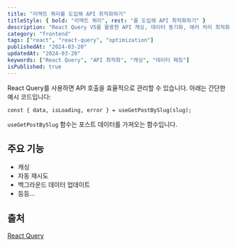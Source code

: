 ```yaml
---
title: "리액트 쿼리를 도입해 API 최적화하기"
titleStyle: { bold: "리액트 쿼리", rest: "를 도입해 API 최적화하기" }
description: "React Query V5를 활용한 API 캐싱, 데이터 동기화, 에러 처리 최적화 방법을 상세히 알아봅니다."
category: "frontend"
tags: ["react", "react-query", "optimization"]
publishedAt: "2024-03-20"
updatedAt: "2024-03-20"
keywords: ["React Query", "API 최적화", "캐싱", "데이터 페칭"]
isPublished: true
---
```


React Query를 사용하면 API 호출을 효율적으로 관리할 수 있습니다.
아래는 간단한 예시 코드입니다:

```tsx
const { data, isLoading, error } = useGetPostBySlug(slug);
```

`useGetPostBySlug` 함수는 포스트 데이터를 가져오는 함수입니다.

## 주요 기능

- 캐싱
- 자동 재시도
- 백그라운드 데이터 업데이트
- 등등...

## 출처

[React Query](https://tanstack.com/query)
